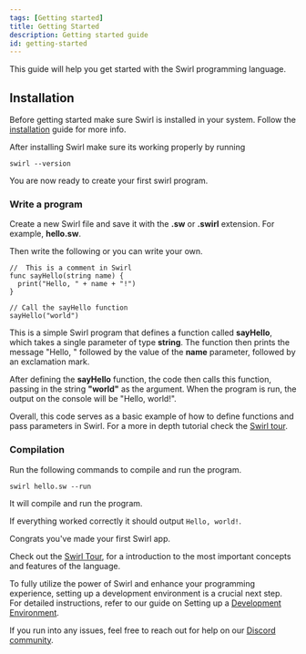 ```yaml
---
tags: [Getting started]
title: Getting Started
description: Getting started guide
id: getting-started
---
```


This guide will help you get started with the Swirl programming language.

## Installation

Before getting started make sure Swirl is installed in your system. Follow the [installation](installation.mdx) guide for more info.

After installing Swirl make sure its working properly by running
```shell
swirl --version
```

You are now ready to create your first swirl program.

### Write a program

Create a new Swirl file and save it with the **.sw** or **.swirl** extension. For example, **hello.sw**.

Then write the following or you can write your own.

```sw title="hello.sw"
//  This is a comment in Swirl
func sayHello(string name) {
  print("Hello, " + name + "!")
}

// Call the sayHello function
sayHello("world")
```

This is a simple Swirl program that defines a function called **sayHello**, which takes a single parameter of type **string**. The function then prints the message "Hello, " followed by the value of the **name** parameter, followed by an exclamation mark.

After defining the **sayHello** function, the code then calls this function, passing in the string **"world"** as the argument. When the program is run, the output on the console will be "Hello, world!".

Overall, this code serves as a basic example of how to define functions and pass parameters in Swirl. For a more in depth tutorial check the [Swirl tour](../swirl-tour).

### Compilation
Run the following commands to compile and run the program.

```shell
swirl hello.sw --run
```

It will compile and run the program.

If everything worked correctly it should output `Hello, world!`.

Congrats you've made your first Swirl app.

Check out the [Swirl Tour](../swirl-tour), for a introduction to the most important concepts and features of the language.


To fully utilize the power of Swirl and enhance your programming experience, setting up a development environment is a crucial next step. For detailed instructions, refer to our guide on Setting up a [Development Environment](dev-env-setup.mdx).

If you run into any issues, feel free to reach out for help on our [Discord community](https://swirl-lang.vercel.app/discord).